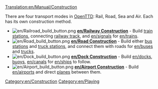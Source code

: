 [[Translation:en/Manual/Construction]]
{{en/Table of contents}}

There are four transport modes in [[en/Overview|OpenTTD]]: Rail, Road, Sea and Air. Each has its own construction method.


*[[File:en/Railroad build button.png]] '''[[en/Railway Construction]]''' - Build [[en/Railway Stations|train stations]], connecting [[en/Laying tracks|railway track]], and [[en/signals]] for [[en/trains]].
*[[File:en/Road build button.png]] '''[[en/Road Construction]]''' - Build either [[en/Manual/Loading Bays#Bus Loading Bay|bus stations]] and [[en/Manual/Loading Bays#Lorry Loading Bay|truck stations]], and connect them with roads for [[en/buses]] and [[en/Manual/Base Set/Vehicles/Road vehicles|trucks]].
*[[File:en/Dock build button.png]] '''[[en/Dock Construction]]''' - Build [[en/docks]], [[en/waypoints|buoys]], [[en/canals]] for [[en/ships]] to follow.
*[[File:en/Airport build button.png]] '''[[en/Airport Construction]]''' - Build [[en/airports]] and direct [[en/Manual/Base Set/Vehicles/Aircraft|planes]] between them.

[[Category:en/Construction]]
[[Category:en/Playing]]